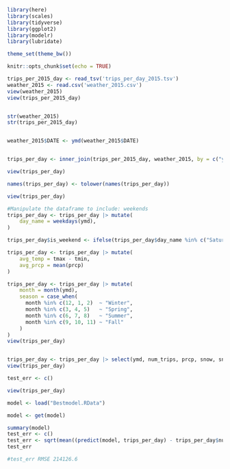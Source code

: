 ```r
library(here)
library(scales)
library(tidyverse)
library(ggplot2)
library(modelr)
library(lubridate)

theme_set(theme_bw())

knitr::opts_chunk$set(echo = TRUE)


```


```r
trips_per_2015_day <- read_tsv('trips_per_day_2015.tsv')
weather_2015 <- read.csv('weather_2015.csv')
view(weather_2015)
view(trips_per_2015_day)


str(weather_2015)
str(trips_per_2015_day)


weather_2015$DATE <- ymd(weather_2015$DATE)


trips_per_day <- inner_join(trips_per_2015_day, weather_2015, by = c("ymd" = "DATE"))

view(trips_per_day)

names(trips_per_day) <- tolower(names(trips_per_day))

view(trips_per_day)

#Manipulate the dataframe to include: weekends
trips_per_day <- trips_per_day |> mutate(
    day_name = weekdays(ymd),
)

trips_per_day$is_weekend <- ifelse(trips_per_day$day_name %in% c("Saturday", "Sunday"), 1, 0)

trips_per_day <- trips_per_day |> mutate(
    avg_temp = tmax - tmin,
    avg_prcp = mean(prcp)
)

trips_per_day <- trips_per_day |> mutate(
    month = month(ymd),
    season = case_when(
      month %in% c(12, 1, 2)  ~ "Winter",
      month %in% c(3, 4, 5)   ~ "Spring",
      month %in% c(6, 7, 8)   ~ "Summer",
      month %in% c(9, 10, 11) ~ "Fall"
    )
)
view(trips_per_day)


trips_per_day <- trips_per_day |> select(ymd, num_trips, prcp, snow, snwd, tmax, tmin, day_name, is_weekend, avg_temp, avg_prcp, month, season)
view(trips_per_day)
```

```r

test_err <- c()

view(trips_per_day)

model <- load("Bestmodel.RData")

model <- get(model)

summary(model)
test_err <- c()
test_err <- sqrt(mean((predict(model, trips_per_day) - trips_per_day$num_trips)^2))
test_err

#test_err RMSE 214126.6
```
